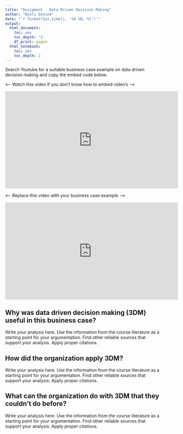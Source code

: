 ```yaml
---
title: "Assigment - Data Driven Decision Making"
author: "Niels Eenink"
date: "`r format(Sys.time(), '%d %B, %Y')`"
output:
  html_document:
    toc: yes
    toc_depth: '2'
    df_print: paged
  html_notebook:
    toc: yes
    toc_depth: 2
---
```


Search Youtube for a suitable business case example on data driven decision making and copy the embed code below.

<---- Watch this video if you don't know how to embed video's ---->

<iframe width="560" height="315" src="https://www.youtube.com/embed/9YffrCViTVk" frameborder="0" allow="accelerometer; autoplay; clipboard-write; encrypted-media; gyroscope; picture-in-picture" allowfullscreen data-external="1"></iframe>

<---- Replace this video with your business case example ---->

<iframe width="560" height="315" src="https://www.youtube.com/embed/6Quj7AiH9tA?start=56" title="YouTube video player" frameborder="0" allow="accelerometer; autoplay; clipboard-write; encrypted-media; gyroscope; picture-in-picture" allowfullscreen data-external="1"></iframe>


## Why was data driven decision making (3DM) useful in this business case?

Write your analysis here. Use the information from the course literature as a starting point for your argumentation. Find other reliable sources that support your analysis. Apply proper citations. 

## How did the organization apply 3DM?

Write your analysis here. Use the information from the course literature as a starting point for your argumentation. Find other reliable sources that support your analysis. Apply proper citations. 

## What can the organization do with 3DM that they couldn’t do before?

Write your analysis here. Use the information from the course literature as a starting point for your argumentation. Find other reliable sources that support your analysis. Apply proper citations. 